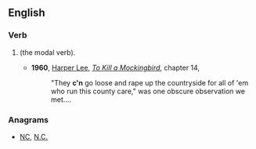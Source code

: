 ==English==

===Verb===
{{head|en|verb}}

# {{eye dialect of|can|nodot=1}} (the modal verb).
#* '''1960''', [[w:Harper Lee|Harper Lee]], ''[[w:To Kill a Mockingbird|To Kill a Mockingbird]]'', chapter 14,
#*: "They '''c'n''' go loose and rape up the countryside for all of 'em who run this county care," was one obscure observation we met....

===Anagrams===
* [[NC#English|NC]], [[N.C.#English|N.C.]]